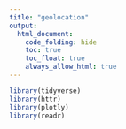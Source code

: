 ```yaml
---
title: "geolocation"
output: 
  html_document:
    code_folding: hide
    toc: true
    toc_float: true
    always_allow_html: true
---
```


```r
library(tidyverse)
library(httr)
library(plotly)
library(readr)

```




